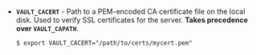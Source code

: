 <a id="env-vault_cacert" />

- **`VAULT_CACERT`** - Path to a PEM-encoded CA certificate file on the local
  disk. Used to verify SSL certificates for the server. **Takes precedence over
  `VAULT_CAPATH`**.
  
  ```shell-session
  $ export VAULT_CACERT="/path/to/certs/mycert.pem"
  ```
